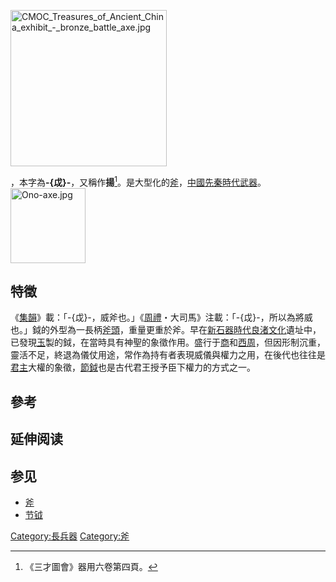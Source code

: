
[[File:CMOC_Treasures_of_Ancient_China_exhibit_-_bronze_battle_axe.jpg|250px]]
{{Other uses}}

'''{{ruby-py|鉞|-{zh-cn:yuè;zh-tw:ㄩㄝˋ;zh-hk:jyut<sup>6</sup>;}-}}'''，本字為'''-{戉}-'''，又稱作'''揚'''<ref>《三才圖會》器用六卷第四頁。</ref>。是大型化的[[斧|斧]]，[[中國|中國]][[先秦時代|先秦時代]][[武器|武器]]。
[[File:Ono-axe.jpg|120px]]

==特徵==
《[[集韻|集韻]]》載：「-{戉}-，威斧也。」《[[周禮|周禮]]・大司馬》注載：「-{戉}-，所以為將威也。」鉞的外型為一長柄[[斧頭|斧頭]]，重量更重於斧。早在[[新石器時代|新石器時代]][[良渚文化|良渚文化]]遺址中，已發現[[玉|玉]]製的鉞，在當時具有神聖的象徵作用。盛行于[[商朝|商]]和[[西周|西周]]，但因形制沉重，靈活不足，終退為儀仗用途，常作為持有者表現威儀與權力之用，在後代也往往是[[君主|君主]]大權的象徵，[[節鉞|節鉞]]也是古代君王授予臣下權力的方式之一。

==參考==
{{reflist}}

== 延伸阅读 ==
{{Wikisource further reading}}

==参见==
*[[斧|斧]]
*[[节钺|节钺]]

{{Weapon-stub}}
{{十八般兵器}}
[[Category:長兵器|Category:長兵器]]
[[Category:斧|Category:斧]]